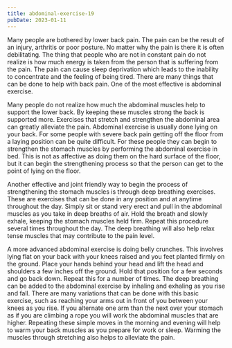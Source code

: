 ```yaml
---
title: abdominal-exercise-19
pubDate: 2023-01-11
---
```


Many people are bothered by lower back pain. The pain can be the result of an injury, arthritis or poor posture. No matter why the pain is there it is often debilitating. The thing that people who are not in constant pain do not realize is how much energy is taken from the person that is suffering from the pain. The pain can cause sleep deprivation which leads to the inability to concentrate and the feeling of being tired. There are many things that can be done to help with back pain. One of the most effective is abdominal exercise.

Many people do not realize how much the abdominal muscles help to support the lower back. By keeping these muscles strong the back is supported more. Exercises that stretch and strengthen the abdominal area can greatly alleviate the pain. Abdominal exercise is usually done lying on your back. For some people with severe back pain getting off the floor from a laying position can be quite difficult. For these people they can begin to strengthen the stomach muscles by performing the abdominal exercise in bed. This is not as affective as doing them on the hard surface of the floor, but it can begin the strengthening process so that the person can get to the point of lying on the floor.

Another effective and joint friendly way to begin the process of strengthening the stomach muscles is through deep breathing exercises. These are exercises that can be done in any position and at anytime throughout the day. Simply sit or stand very erect and pull in the abdominal muscles as you take in deep breaths of air. Hold the breath and slowly exhale, keeping the stomach muscles held firm. Repeat this procedure several times throughout the day. The deep breathing will also help relax tense muscles that may contribute to the pain level.

A more advanced abdominal exercise is doing belly crunches. This involves lying flat on your back with your knees raised and you feet planted firmly on the ground. Place your hands behind your head and lift the head and shoulders a few inches off the ground. Hold that position for a few seconds and go back down. Repeat this for a number of times. The deep breathing can be added to the abdominal exercise by inhaling and exhaling as you rise and fall. There are many variations that can be done with this basic exercise, such as reaching your arms out in front of you between your knees as you rise. If you alternate one arm than the next over your stomach as if you are climbing a rope you will work the abdominal muscles that are higher. Repeating these simple moves in the morning and evening will help to warm your back muscles as you prepare for work or sleep. Warming the muscles through stretching also helps to alleviate the pain.